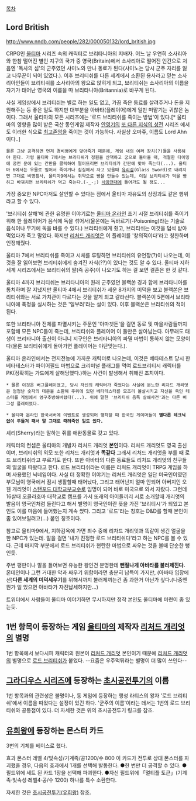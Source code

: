 [[목차]]
== Lord British ==
http://www.nndb.com/people/282/000050132/lord_british.jpg

CRPG인 [[울티마]] 시리즈 속의 캐릭터로 브리타니아의 지배자. 어느 날 우연히 소사리아와 한참 떨어진 별인 지구의 국가 중 영국(Britain)에서 소사리아로 떨어진 인간으로 처음엔 '독사의 섬'의 군주였던 샤미노와 만나 동료가 된다(샤미노는 당시 군주 자리를 잃고 나무꾼이 되어 있었다.). 이후 브리티쉬를 다른 세계에서 소환된 용사라고 믿는 소사리아인들이 브리티쉬를 소사리아의 왕으로 앉히게 되고, 브리티쉬는 소사리아의 이름을 자기가 태어난 영국의 이름을 따 브리타니아(Britannia)로 바꾸게 된다.

사실 게임상에서 브리티쉬는 별로 하는 일도 없고, 가끔 죽은 동료를 살려주거나 돈을 지원해주는 등 좋은 일도 하지만 대부분을 아바타(플레이어)에게 일만 떠맡기는 귀찮은 놈이다. 그래서 울티마의 모든 시리즈에는 '로드 브리티쉬를 죽이는 방법'이 있다.[* 울티마의 영향을 많이 받은 국산 동인게임 제작자 [[안영기]]의 [[또 다른 지식의 성전]] 시리즈 에서도 이러한 식으로 [[최고존엄]]을 죽이는 것이 가능하다. 사실상 오마쥬, 이름도 Lord Ahn이다..]
 물론 그냥 공격하면 먼저 경비병에게 맞아죽기 때문에, 게임 내의 여러 장치(?)들을 사용해야 한다. 가령 울티마 7에서는 브리티쉬가 정원을 산책하고 궁으로 돌아올 때, 적절한 타이밍에 궁전 문에 있는 간판을 클릭하여 떨어뜨리면 브리티쉬가 간판에 맞아 죽는다(...). 울티마 6에서는 우물로 밀어서 죽이거나 침실에서 자고 있을때 [[유리검]](Glass Sword)로 내려지면 그대로 비명횡사, 울티마9에서는 쥐약으로 빵을 만들수 있는데, 이걸 브리티쉬가 먹을 빵하고 바꿔치면 브리티쉬가 먹고 죽는다.(-_-;) [[사망전대]]에 들어가도 될 정도...

가장 중요한 NPC마저도 살인할 수 있다는 점에서 울티마 자유도의 상징과도 같은 행위라고 할 수 있다.

'브리티쉬 살해'에 관한 유명한 이야기로는 [[울티마 온라인]] 초기 시절 브리티쉬를 죽이기 위해 한 플레이어가 음식에 독을 섞어서(울온에는 독바르기(-Poisoning)라는 기술로 음식이나 무기에 독을 바를 수 있다.) 브리티쉬에게 줬고, 브리티쉬는 이것을 덥석 받아 먹었다가 죽고 말았다. 하지만 [[리처드 개리엇]]은 이 플레이를 '창의적이다'라고 칭찬하며 인정해줬다.

울티마 7에서 브리티쉬를 죽이고 시체를 루팅하면 브리티쉬의 유언장(?)이 나오는데, 이것을 잘 읽어보면 브리티쉬에게 숨겨진 자식(??)이 있다는 것도 알 수 있다. 울티마 지하세계 시리즈에서는 브리티쉬의 딸(즉 공주)이 나오기도 하는 걸 보면 결혼은 한 것 같다.

울티마 4까지 브리티쉬는 브리타니아의 원래 군주였던 블랙쏜 경과 함께 브리타니아를 통치하며 잘 지냈지만 울티마 4에서 브리티쉬가 세운 8가지의 미덕을 보고 블랙쏜은 브리티쉬와는 서로 가치관이 다르다는 것을 알게 되고 갈라선다. 블랙쏜이 5편에서 브리타니아에 폭정을 실시하는 것은 '일부러'라는 설이 있다. 이후 블랙쏜은 브리티쉬의 적이 된다.

또한 브리타니아 전체를 파멸시키는 주문인 '아마겟돈'을 걸면 동료 및 마을사람들까지 포함해 모든 NPC들이 죽는데, 브리티쉬와 플레이어 이 둘만은 살아남는다. 아무래도 태생이 브리타니아 출신이 아니니 지구인은 브리타니아의 파멸 마법이 통하지 않는 모양이다(물론 브리티쉬에게 돌아가면 플레이어는 야단맞는다.).

울티마 온라인에서는 전지전능에 가까운 캐릭터로 나오는데, 이것은 베타테스트 당시 한 베타테스터가 파이어필드 마법으로 크리미널 플래그를 먹여 로드브리티시 캐릭터를 PK(정확히는 가드에게 살해당했다.)하는 사건이 발생해서 취해진 조치이다.
 * 물론 이것은 버그플레이였고, 당시 자신의 캐릭터가 죽었다는 사실에 분노한 리차드 개리엇은 엄청난 숫자의 데몬을 소환해 주위에 있던 베타테스터를 모조리 몰살시키고 자신을 죽인 테스터를 게임에서 영구추방해버렸다(...). 위에 말한 '브리티쉬 음독 살해사건'과는 다른 버그성 플레이였다.

 * 울티마 온라인 한국서버에 이벤트로 생성되어 행차할 때 한국인 게이머들이 '''별다른 테크닉 없이 두들겨 패서 말 그대로 때려죽인 일도 있다.'''

셰리(Sherry)라는 말하는 쥐를 애완동물로 갖고 있다.

캐릭터의 컨셉은 울티마의 개발자 리처드 개리엇 '''본인'''이다. 리처드 개리엇도 영국 출신이며, 브리티쉬의 외모 또한 리처드 개리엇과 '''똑같다''' 그래서 리처드 개리엇을 부를 때 로드 브리티쉬라고 부르기도 한다. 또한 아바타의 다른 동료들도 리처드 개리엇의 친구들의 얼굴을 따왔다고 한다. 로드 브리티쉬라는 이름은 리처드 개리엇이 TRPG 게임을 하며 사용했던 닉네임이다. 사실 더 정확한 이야기는 리처드 개리엇은 일단 미국인이였던 부모님이 영국에서 잠시 생활할때 태어났다, 그리고 태어난지 얼마 안되어 아버지인 오웬 개리엇이 [[스탠포드 대학교]]부교수로 임명이 되어 바로 미국으로 와서 자랐다. 그런데 16살때 오클라호마 대학교로 캠프를 가서 또래의 아이들끼리 서로 소개할때 개리엇의 발음이 영국인처럼 들린다고 해서 별명이 영국인이란 뜻을 가진 '브리티시'가 되었고 본인도 이를 마음에 들어했는지 계속 썼다. 그리고 '로드'라는 칭호는 D&D를 할때 본인이 좀 있어보일려고(...) 붙인 칭호이다.

참고로 울티마9에서, 지하감옥에 가면 죄수 중에 리차드 개리엇과 똑같이 생긴 얼굴을 한 NPC가 있는데. 말을 걸면 '내가 진정한 로드 브리티쉬다'라고 하는 NPC를 볼 수 있다. 근데 마지막 부분에서 로드 브리티쉬가 현란한 마법으로 싸우는 것을 볼때 단순한 뻥인듯.

주변 평판이나 말을 들어보면 유능한 왕인건 분명한데 '''뻔질나게 아바타를 불러제낀다.''' 몬데인이나 그런 거대한 악과 싸우기 위함이라면 충분히 납득이 가지만, (아바타 입장에선)'''다른 세계의 미덕세우기'''를 위해서까지 불러제끼는건 좀 과한거 아닌가 싶다.(나중엔 뭔가 일 있으면 아바타가 자진납세하지만...)

트위터에서 사람들이 울티마 이야기하면 무시하지만 정작 본인도 울티마에 미련이 좀 있는듯.

== 1번 항목이 등장하는 게임 [[울티마]]의 제작자 [[리처드 개리엇]]의 별명 ==
1번 항목에서 보다시피 캐릭터의 원본이 [[리처드 개리엇]] 본인이기 때문에 [[리처드 개리엇]]의 별명으로 [[로드 브리티쉬]]가 붙었다. --요즘은 우주먹튀라는 별명이 더 많이 쓰인다--

== [[그라디우스 시리즈]]에 등장하는 [[초시공전투기]]의 이름 ==
1번 항목과의 관련성은 불명이나, 동 게임에 등장하는 행성 라티스의 왕자 '로드 브리티쉬'에서 이름을 따왔다는 설정이 있긴 하다. '군주의 이름'이라는 데서는 1번의 로드 브리티쉬와 공통점이 있다.
더 자세한 것은 위의 초시공전투기 링크를 참조. 

== [[유희왕]]에 등장하는 몬스터 카드 ==
3번의 기체를 베이스로 했다.

효과 몬스터
레벨 4/빛속성/기계족/공1200/수 800
이 카드가 전투로 상대 몬스터를 파괴했을 경우, 다음의 효과에서 1개를 선택해 발동한다.
●한 번만 더 공격할 수 있다.
●필드위에 세트 된 카드 1장을 선택해 파괴한다.
●자신 필드위에 「멀티플 토큰」(기계족·빛속성·레벨4·공/수 1200) 하나를 특수 소환한다.

자세한 것은 [[초시공전투기(유희왕)]] 참조.
